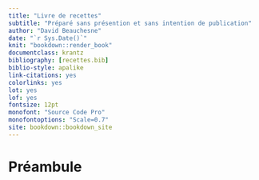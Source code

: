 ```yaml
---
title: "Livre de recettes"
subtitle: "Préparé sans présention et sans intention de publication"
author: "David Beauchesne"
date: "`r Sys.Date()`"
knit: "bookdown::render_book"
documentclass: krantz
bibliography: [recettes.bib]
biblio-style: apalike
link-citations: yes
colorlinks: yes
lot: yes
lof: yes
fontsize: 12pt
monofont: "Source Code Pro"
monofontoptions: "Scale=0.7"
site: bookdown::bookdown_site
---
```


<!-- description: "TO WRITE"
url: 'https\://bookdown.org/yihui/bookdown/'
github-repo: rstudio/bookdown
cover-image: images/cover.jpg -->

<!--
suppressWarnings(bookdown::render_book("index.Rmd", "bookdown::gitbook"))
-->

# Préambule
